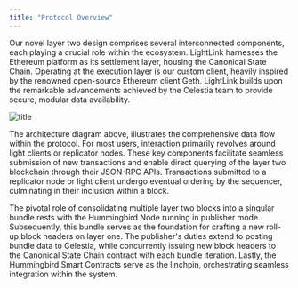 ```yaml
---
title: "Protocol Overview"
---
```


Our novel layer two design comprises several interconnected components, each playing a crucial role within the ecosystem. LightLink harnesses the Ethereum platform as its settlement layer, housing the Canonical State Chain. Operating at the execution layer is our custom client, heavily inspired by the renowned open-source Ethereum client Geth. LightLink builds upon the remarkable advancements achieved by the Celestia team to provide secure, modular data availability.

![title](/images/protocol-overview-diagram.png)

The architecture diagram above, illustrates the comprehensive data flow within the protocol. For most users, interaction primarily revolves around light clients or replicator nodes. These key components facilitate seamless submission of new transactions and enable direct querying of the layer two blockchain through their JSON-RPC APIs. Transactions submitted to a replicator node or light client undergo eventual ordering by the sequencer, culminating in their inclusion within a block.

The pivotal role of consolidating multiple layer two blocks into a singular bundle rests with the Hummingbird Node running in publisher mode. Subsequently, this bundle serves as the foundation for crafting a new roll-up block headers on layer one. The publisher's duties extend to posting bundle data to Celestia, while concurrently issuing new block headers to the Canonical State Chain contract with each bundle iteration. Lastly, the Hummingbird Smart Contracts serve as the linchpin, orchestrating seamless integration within the system.
